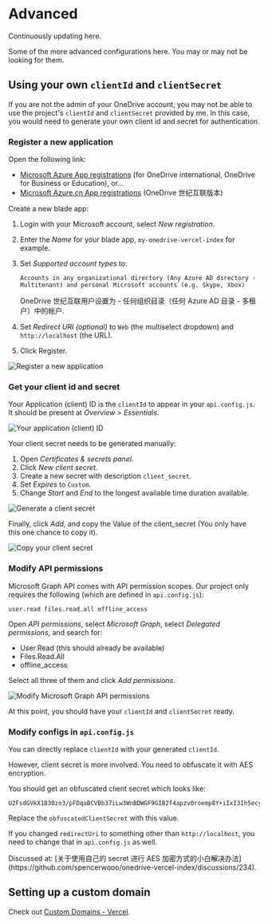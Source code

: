 
# Advanced

<Callout emoji="♻️">Continuously updating here.</Callout>

Some of the more advanced configurations here. You may or may not be looking for them.

## Using your own `clientId` and `clientSecret`

If you are not the admin of your OneDrive account, you may not be able to use the project's `clientId` and `clientSecret` provided by me. In this case, you would need to generate your own client id and secret for authentication.

### Register a new application

Open the following link:

- [Microsoft Azure App registrations](https://portal.azure.com/#blade/Microsoft_AAD_RegisteredApps/ApplicationsListBlade) (for OneDrive international, OneDrive for Business or Education), or...
- [Microsoft Azure.cn App registrations](https://portal.azure.cn/#blade/Microsoft_AAD_RegisteredApps/ApplicationsListBlade) (OneDrive 世纪互联版本)

Create a new blade app:

1. Login with your Microsoft account, select _New registration_.
2. Enter the _Name_ for your blade app, `my-onedrive-vercel-index` for example.
3. Set _Supported account types_ to:

   ```
   Accounts in any organizational directory (Any Azure AD directory - Multitenant) and personal Microsoft accounts (e.g. Skype, Xbox)
   ```

   OneDrive 世纪互联用户设置为 - 任何组织目录（任何 Azure AD 目录 - 多租户）中的帐户.

4. Set _Redirect URI (optional)_ to `Web` (the multiselect dropdown) and `http://localhost` (the URL).
5. Click Register.

![Register a new application](./_images/advanced/register-an-application.png)

### Get your client id and secret

Your Application (client) ID is the `clientId` to appear in your `api.config.js`. It should be present at _Overview_ > _Essentials_.

![Your application (client) ID](./_images/advanced/get-client-id.png)

Your client secret needs to be generated manually:

1. Open _Certificates & secrets panel_.
2. Click _New client secret_.
3. Create a new secret with description `client_secret`.
4. Set _Expires_ to `Custom`.
5. Change _Start_ and _End_ to the longest available time duration available.

![Generate a client secret](./_images/advanced/create-client-secret.png)

Finally, click _Add_, and copy the Value of the client_secret (You only have this one chance to copy it).

![Copy your client secret](./_images/advanced/copy-your-client-secret.png)

### Modify API permissions

Microsoft Graph API comes with API permission scopes. Our project only requires the following (which are defined in `api.config.js`):

```
user.read files.read.all offline_access
```

Open _API permissions_, select _Microsoft Graph_, select _Delegated permissions_, and search for:

- User.Read (this should already be available)
- Files.Read.All
- offline_access

Select all three of them and click _Add permissions_.

![Modify Microsoft Graph API permissions](./_images/advanced/add-required-permissions.png)

<Callout>At this point, you should have your `clientId` and `clientSecret` ready.</Callout>

### Modify configs in `api.config.js`

You can directly replace `clientId` with your generated `clientId`.

However, client secret is more involved. You need to obfuscate it with AES encryption.

You should get an obfuscated client secret which looks like:

```
U2FsdGVkX1830zo3/pFDqaBCVBb37iLw3WnBDWGF9GIB2f4apzv0roemp8Y+iIxI3Ih5ecyukqELQEGzZlYiWg==
```

Replace the `obfuscatedClientSecret` with this value.

If you changed `redirectUri` to something other than `http://localhost`, you need to change that in `api.config.js` as well.

<Callout emoji="🗣">
  Discussed at: [关于使用自己的 secret 进行 AES
  加密方式的小白解决办法](https://github.com/spencerwooo/onedrive-vercel-index/discussions/234).
</Callout>

## Setting up a custom domain

Check out [Custom Domains - Vercel](https://vercel.com/docs/concepts/projects/custom-domains).
